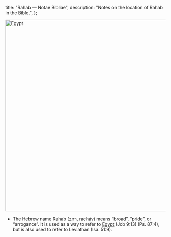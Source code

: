   title: "Rahab — Notae Bibliae",
  description: "Notes on the location of Rahab in the Bible.",
};

<Initial text="Rahab"/>

<Image
  className="sepia rounded"
  src="/places/egypt.jpg"
  alt="Egypt"
  width="600"
  height="600"
/>

- The Hebrew name Rahab (רָחָב, racháv) means “broad”, “pride”, or “arrogance”. It is used as a way to refer to [Egypt](/places/genesis/egypt) (Job 9:13) (Ps. 87:4), but is also used to refer to Leviathan (Isa. 51:9).

